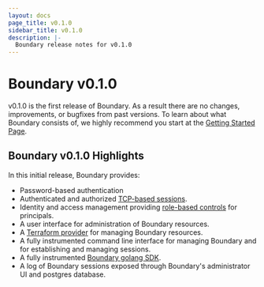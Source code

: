 ```yaml
---
layout: docs
page_title: v0.1.0
sidebar_title: v0.1.0
description: |-
  Boundary release notes for v0.1.0
---
```


# Boundary v0.1.0

v0.1.0 is the first release of Boundary. As a result there are no changes, improvements, or bugfixes from past versions. To learn about what Boundary consists of, we highly recommend you start at the [Getting Started Page](/docs/getting-started).

## Boundary v0.1.0 Highlights

In this initial release, Boundary provides:

- Password-based authentication
- Authenticated and authorized [TCP-based sessions](/docs/common-workflows/manage-sessions).
- Identity and access management providing [role-based controls](/docs/common-workflows/manage-roles) for principals.
- A user interface for administration of Boundary resources.
- A [Terraform provider](https://github.com/hashicorp/terraform-provider-boundary) for managing Boundary resources.
- A fully instrumented command line interface for managing Boundary and for establishing and managing sessions.
- A fully instrumented [Boundary golang SDK](/docs/api-clients/go-sdk).
- A log of Boundary sessions exposed through Boundary's administrator UI and postgres database.
